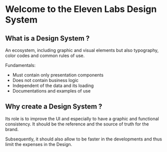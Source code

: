 
<Meta title="Introduction" />

# Welcome to the Eleven Labs Design System

## What is a Design System ?

An ecosystem, including graphic and visual elements but also typography, color codes and common rules of use.

Fundamentals:
- Must contain only presentation components
- Does not contain business logic
- Independent of the data and its loading
- Documentations and examples of use

## Why create a Design System ?

Its role is to improve the UI and especially to have a graphic and functional consistency. It should be the reference and the source of truth for the brand.

Subsequently, it should also allow to be faster in the developments and thus limit the expenses in the Design.
